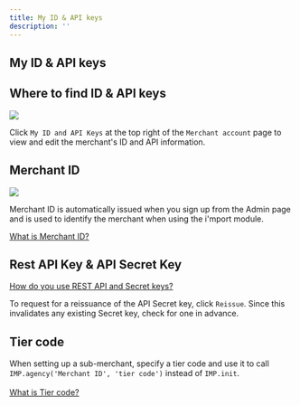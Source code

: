 ```yaml
---
title: My ID & API keys
description: ''
---
```





## My ID & API keys

## Where to find ID & API keys

![](</gitbook-assets/en/Untitled (8).png>)

Click `My ID and API Keys` at the top right of the `Merchant account` page to view and edit the merchant's ID and API information.

## Merchant ID

![](</gitbook-assets/en/Untitled (9).png>)

Merchant ID is automatically issued when you sign up from the Admin page and is used to identify the merchant when using the i'mport module.

[What is Merchant ID?](../../ready/3..md)

## Rest API Key & API Secret Key

[How do you use REST API and Secret keys?](../../ready/3..md)

To request for a reissuance of the API Secret key, click `Reissue`. Since this invalidates any existing Secret key, check for one in advance.

## Tier code

When setting up a sub-merchant, specify a tier code and use it to call `IMP.agency('Merchant ID', 'tier code')` instead of `IMP.init`.\
\
[What is Tier code?](https://app.gitbook.com/o/nad6nqI7LNE1TGdY19Od/s/hTv8JEzyM5h4cYcL5StH/\~/changes/ODVnpYTO5vpALC4y3dhS/tips/agency-and-tier)
